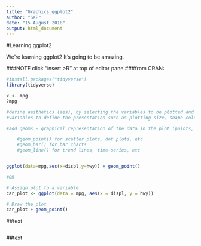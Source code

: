 ```yaml
---
title: "Graphics_ggplot2"
author: "SKP"
date: "15 August 2018"
output: html_document
---
```

#Learning ggplot2

We're learning ggplot2 It's going to be amazing.

###NOTE click "insert >R" at top of editor pane
###from CRAN:
```r
#install.packages("tidyverse")
library(tidyverse)

x <- mpg
?mpg

#define aesthetics (aes), by selecting the variables to be plotted and the
#variables to define the presentation such as plotting size, shape color, etc.

#add geoms - graphical representation of the data in the plot (points, lines, bars). ggplot2 offers many different geoms; we will use some common ones today, including:

    #geom_point() for scatter plots, dot plots, etc.
    #geom_bar() for bar charts
    #geom_line() for trend lines, time-series, etc


ggplot(data=mpg,aes(x=displ,y=hwy)) + geom_point()

#OR

# Assign plot to a variable
car_plot <- ggplot(data = mpg, aes(x = displ, y = hwy))

# Draw the plot
car_plot + geom_point()

```

##text

```r

```

##text
